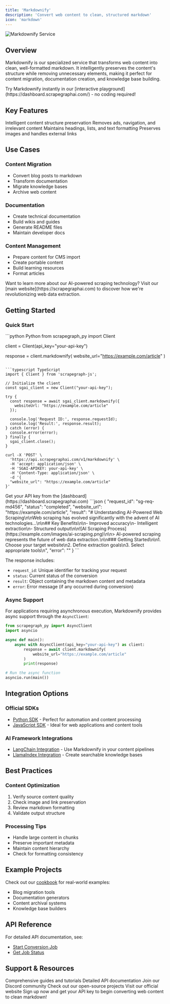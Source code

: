 ```yaml
---
title: 'Markdownify'
description: 'Convert web content to clean, structured markdown'
icon: 'markdown'
---
```


<Frame>
  <img src="/services/images/markdownify-banner.png" alt="Markdownify Service" />
</Frame>

## Overview

Markdownify is our specialized service that transforms web content into clean, well-formatted markdown. It intelligently preserves the content's structure while removing unnecessary elements, making it perfect for content migration, documentation creation, and knowledge base building.

<Note>
Try Markdownify instantly in our [interactive playground](https://dashboard.scrapegraphai.com/) - no coding required!
</Note>

## Key Features

<CardGroup cols={2}>
  <Card title="Smart Conversion" icon="wand-magic-sparkles">
    Intelligent content structure preservation
  </Card>
  <Card title="Clean Output" icon="broom">
    Removes ads, navigation, and irrelevant content
  </Card>
  <Card title="Format Retention" icon="pen-fancy">
    Maintains headings, lists, and text formatting
  </Card>
  <Card title="Asset Handling" icon="image">
    Preserves images and handles external links
  </Card>
</CardGroup>

## Use Cases

### Content Migration
- Convert blog posts to markdown
- Transform documentation
- Migrate knowledge bases
- Archive web content

### Documentation
- Create technical documentation
- Build wikis and guides
- Generate README files
- Maintain developer docs

### Content Management
- Prepare content for CMS import
- Create portable content
- Build learning resources
- Format articles

<Note>
Want to learn more about our AI-powered scraping technology? Visit our [main website](https://scrapegraphai.com) to discover how we're revolutionizing web data extraction.
</Note>

## Getting Started

### Quick Start

<CodeGroup>
```python Python
from scrapegraph_py import Client

client = Client(api_key="your-api-key")

response = client.markdownify(
    website_url="https://example.com/article"
)
```

```typescript TypeScript
import { Client } from 'scrapegraph-js';

// Initialize the client
const sgai_client = new Client("your-api-key");

try {
  const response = await sgai_client.markdownify({
    websiteUrl: "https://example.com/article"
  });

  console.log('Request ID:', response.requestId);
  console.log('Result:', response.result);
} catch (error) {
  console.error(error);
} finally {
  sgai_client.close();
}
```

```curl curl
curl -X 'POST' \
  'https://api.scrapegraphai.com/v1/markdownify' \
  -H 'accept: application/json' \
  -H 'SGAI-APIKEY: your-api-key' \
  -H 'Content-Type: application/json' \
  -d '{
  "website_url": "https://example.com/article"
}'
```
</CodeGroup>

<Note>
Get your API key from the [dashboard](https://dashboard.scrapegraphai.com)
</Note>

<Accordion title="Example Response" icon="terminal">
```json
{
  "request_id": "sg-req-md456",
  "status": "completed",
  "website_url": "https://example.com/article",
  "result": "# Understanding AI-Powered Web Scraping\n\nWeb scraping has evolved significantly with the advent of AI technologies...\n\n## Key Benefits\n\n- Improved accuracy\n- Intelligent extraction\n- Structured output\n\n![AI Scraping Process](https://example.com/images/ai-scraping.png)\n\n> AI-powered scraping represents the future of web data extraction.\n\n### Getting Started\n\n1. Choose your target website\n2. Define extraction goals\n3. Select appropriate tools\n",
  "error": ""
}
```

The response includes:
- `request_id`: Unique identifier for tracking your request
- `status`: Current status of the conversion
- `result`: Object containing the markdown content and metadata
- `error`: Error message (if any occurred during conversion)
</Accordion>

### Async Support

For applications requiring asynchronous execution, Markdownify provides async support through the `AsyncClient`:

```python
from scrapegraph_py import AsyncClient
import asyncio

async def main():
    async with AsyncClient(api_key="your-api-key") as client:
        response = await client.markdownify(
            website_url="https://example.com/article"
        )
        print(response)

# Run the async function
asyncio.run(main())
```

## Integration Options

### Official SDKs
- [Python SDK](/sdks/python) - Perfect for automation and content processing
- [JavaScript SDK](/sdks/javascript) - Ideal for web applications and content tools

### AI Framework Integrations
- [LangChain Integration](/integrations/langchain) - Use Markdownify in your content pipelines
- [LlamaIndex Integration](/integrations/llamaindex) - Create searchable knowledge bases

## Best Practices

### Content Optimization
1. Verify source content quality
2. Check image and link preservation
3. Review markdown formatting
4. Validate output structure

### Processing Tips
- Handle large content in chunks
- Preserve important metadata
- Maintain content hierarchy
- Check for formatting consistency

## Example Projects

Check out our [cookbook](/cookbook/introduction) for real-world examples:
- Blog migration tools
- Documentation generators
- Content archival systems
- Knowledge base builders

## API Reference

For detailed API documentation, see:
- [Start Conversion Job](/api-reference/endpoint/markdownify/start)
- [Get Job Status](/api-reference/endpoint/markdownify/get-status)

## Support & Resources

<CardGroup cols={2}>
  <Card title="Documentation" icon="book" href="/introduction">
    Comprehensive guides and tutorials
  </Card>
  <Card title="API Reference" icon="code" href="/api-reference/introduction">
    Detailed API documentation
  </Card>
  <Card title="Community" icon="discord" href="https://discord.gg/uJN7TYcpNa">
    Join our Discord community
  </Card>
  <Card title="GitHub" icon="github" href="https://github.com/ScrapeGraphAI">
    Check out our open-source projects
  </Card>
  <Card title="Main Website" icon="globe" href="https://www.scrapegraphai.com">
    Visit our official website
  </Card>
</CardGroup>

<Card title="Ready to Start?" icon="rocket" href="https://dashboard.scrapegraphai.com">
  Sign up now and get your API key to begin converting web content to clean markdown!
</Card>

